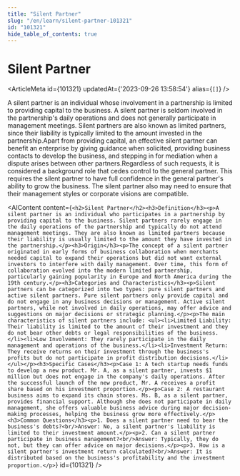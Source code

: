 ```yaml
---
title: "Silent Partner"
slug: "/en/learn/silent-partner-101321"
id: "101321"
hide_table_of_contents: true
---
```



# Silent Partner

<ArticleMeta id={101321} updatedAt={'2023-09-26 13:58:54'} alias={`[]`} />
<div className='border-solid border-b border-t-0 my-4 border-[var(--ifm-color-gray-300)]' />

A silent partner is an individual whose involvement in a partnership is limited to providing capital to the business. A silent partner is seldom involved in the partnership's daily operations and does not generally participate in management meetings. Silent partners are also known as limited partners, since their liability is typically limited to the amount invested in the partnership.Apart from providing capital, an effective silent partner can benefit an enterprise by giving guidance when solicited, providing business contacts to develop the business, and stepping in for mediation when a dispute arises between other partners.Regardless of such requests, it is considered a background role that cedes control to the general partner. This requires the silent partner to have full confidence in the general partner's ability to grow the business. The silent partner also may need to ensure that their management styles or corporate visions are compatible.

<AIContent content={`<h2>Silent Partner</h2><h3>Definition</h3><p>A silent partner is an individual who participates in a partnership by providing capital to the business. Silent partners rarely engage in the daily operations of the partnership and typically do not attend management meetings. They are also known as limited partners because their liability is usually limited to the amount they have invested in the partnership.</p><h3>Origin</h3><p>The concept of a silent partner originated in early forms of business collaboration when merchants needed capital to expand their operations but did not want external investors to interfere with daily management. Over time, this form of collaboration evolved into the modern limited partnership, particularly gaining popularity in Europe and North America during the 19th century.</p><h3>Categories and Characteristics</h3><p>Silent partners can be categorized into two types: pure silent partners and active silent partners. Pure silent partners only provide capital and do not engage in any business decisions or management. Active silent partners, while not involved in daily operations, may offer advice and suggestions on major decisions or strategic planning.</p><p>The main characteristics of silent partners include: <ul><li>Limited Liability: Their liability is limited to the amount of their investment and they do not bear other debts or legal responsibilities of the business.</li><li>Low Involvement: They rarely participate in the daily management and operations of the business.</li><li>Investment Return: They receive returns on their investment through the business's profits but do not participate in profit distribution decisions.</li></ul></p><h3>Specific Cases</h3><p>Case 1: A tech startup needs funds to develop a new product. Mr. A, as a silent partner, invests $1 million but does not engage in the company's daily operations. After the successful launch of the new product, Mr. A receives a profit share based on his investment proportion.</p><p>Case 2: A restaurant business aims to expand its chain stores. Ms. B, as a silent partner, provides financial support. Although she does not participate in daily management, she offers valuable business advice during major decision-making processes, helping the business grow more effectively.</p><h3>Common Questions</h3><p>1. Does a silent partner need to bear the business's debts?<br/>Answer: No, a silent partner's liability is limited to their investment amount.</p><p>2. Can a silent partner participate in business management?<br/>Answer: Typically, they do not, but they can offer advice on major decisions.</p><p>3. How is a silent partner's investment return calculated?<br/>Answer: It is distributed based on the business's profitability and the investment proportion.</p>`} id={101321} />
